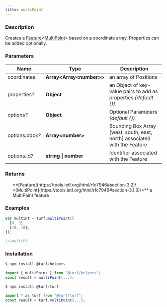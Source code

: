 ```yaml
---
title: multiPoint
---
```



### Description

Creates a [Feature](https://tools.ietf.org/html/rfc7946#section-3.2)\<[MultiPoint](https://tools.ietf.org/html/rfc7946#section-3.1.3)\> based on a
coordinate array. Properties can be added optionally.

### Parameters

| Name                 | Type                         | Description                                                               |
| -------------------- | ---------------------------- | ------------------------------------------------------------------------- |
| coordinates          | **Array\<Array\<number\>\>** | an array of Positions                                                     |
| properties<i>?</i>   | **Object**                   | an Object of key-value pairs to add as properties _(default \{\})_        |
| options<i>?</i>      | **Object**                   | Optional Parameters _(default \{\})_                                      |
| options.bbox<i>?</i> | **Array\<number\>**          | Bounding Box Array [west, south, east, north] associated with the Feature |
| options.id<i>?</i>   | **string \| number**         | Identifier associated with the Feature                                    |

### Returns

<ul>
  **[Feature](https://tools.ietf.org/html/rfc7946#section-3.2)\<[MultiPoint](https://tools.ietf.org/html/rfc7946#section-3.1.3)\>** a MultiPoint feature

</ul>

### Examples

```javascript
var multiPt = turf.multiPoint([
  [0, 0],
  [10, 10],
]);

//=multiPt
```

### Installation

```javascript
$ npm install @turf/helpers

import { multiPoint } from "@turf/helpers";
const result = multiPoint(...);
```

```javascript
$ npm install @turf/turf

import * as turf from "@turf/turf";
const result = turf.multiPoint(...);
```

